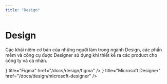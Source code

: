 ```yaml
---
title: "Design"
---
```




# Design

Các khái niệm cơ bản của những người làm trong ngành Design, các phần mềm và công cụ được Designer sử dụng khi thiết kế ra các product cho công ty và cá nhân.

<Cards>
  <Card
    icon={<FiFigma className="w-6 h-6" />}
    title="Figma"
    href="/docs/design/figma"
  />
  <Card
    icon={<FiLayout className="w-6 h-6" />}
    title="Microsoft Designer"
    href="/docs/design/microsoft-designer"
  />
</Cards>
